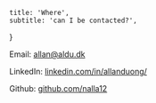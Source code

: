     title: 'Where',
    subtitle: 'can I be contacted?',
}

Email: [allan@aldu.dk](mailto:allan@aldu.dk)

LinkedIn: [linkedin.com/in/allanduong/](https://www.linkedin.com/in/allanduong/)

Github: [github.com/nalla12](https://github.com/nalla12)
